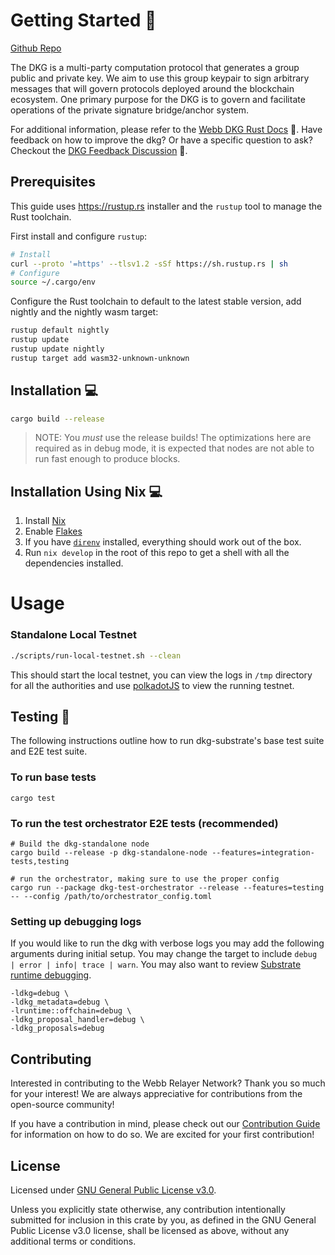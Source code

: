 <h1 id="start"> Getting Started  🎉 </h1>

[Github Repo](https://github.com/webb-tools/dkg-substrate/edit/master/README.md)

The DKG is a multi-party computation protocol that generates a group public and private key. We aim to use this group keypair to sign arbitrary messages that will govern protocols deployed around the blockchain ecosystem. One primary purpose for the DKG is to govern and facilitate operations of the private signature bridge/anchor system.

For additional information, please refer to the [Webb DKG Rust Docs](https://webb-tools.github.io/dkg-substrate/) 📝. Have feedback on how to improve the dkg? Or have a specific question to ask? Checkout the [DKG Feedback Discussion](https://github.com/webb-tools/feedback/discussions/categories/dkg-feedback) 💬.

## Prerequisites

This guide uses <https://rustup.rs> installer and the `rustup` tool to manage the Rust toolchain.

First install and configure `rustup`:

```bash
# Install
curl --proto '=https' --tlsv1.2 -sSf https://sh.rustup.rs | sh
# Configure
source ~/.cargo/env
```

Configure the Rust toolchain to default to the latest stable version, add nightly and the nightly wasm target:

```bash
rustup default nightly
rustup update
rustup update nightly
rustup target add wasm32-unknown-unknown
```

## Installation 💻

```bash
cargo build --release
```

> NOTE: You _must_ use the release builds! The optimizations here are required
> as in debug mode, it is expected that nodes are not able to run fast enough to produce blocks.

## Installation Using Nix 💻

1. Install [Nix](https://nixos.org/download.html)
2. Enable [Flakes](https://nixos.wiki/wiki/Flakes)
3. If you have [`direnv`](https://github.com/nix-community/nix-direnv#installation) installed, everything should work out of the box.
4. Run `nix develop` in the root of this repo to get a shell with all the dependencies installed.

<h1 id="usage"> Usage </h1>

<h3 id="standalone"> Standalone Local Testnet </h3>

```bash
./scripts/run-local-testnet.sh --clean
```

This should start the local testnet, you can view the logs in `/tmp` directory for all the authorities and use [polkadotJS](https://polkadot.js.org/apps/?rpc=ws%3A%2F%2F127.0.0.1%3A9944#/explorer) to view the running testnet.

<h2 id="test"> Testing 🧪 </h2>

The following instructions outline how to run dkg-substrate's base test suite and E2E test suite.

### To run base tests

```
cargo test
```

### To run the test orchestrator E2E tests (recommended)

```
# Build the dkg-standalone node
cargo build --release -p dkg-standalone-node --features=integration-tests,testing

# run the orchestrator, making sure to use the proper config
cargo run --package dkg-test-orchestrator --release --features=testing -- --config /path/to/orchestrator_config.toml
```

### Setting up debugging logs

If you would like to run the dkg with verbose logs you may add the following arguments during initial setup. You may change the target to include `debug | error | info| trace | warn`. You may also want to review [Substrate runtime debugging](https://docs.substrate.io/v3/runtime/debugging/).

```
-ldkg=debug \
-ldkg_metadata=debug \
-lruntime::offchain=debug \
-ldkg_proposal_handler=debug \
-ldkg_proposals=debug
```

<h2 id="contribute"> Contributing </h2>

Interested in contributing to the Webb Relayer Network? Thank you so much for your interest! We are always appreciative for contributions from the open-source community!

If you have a contribution in mind, please check out our [Contribution Guide](./.github/CONTRIBUTING.md) for information on how to do so. We are excited for your first contribution!

<h2 id="license"> License </h2>

Licensed under <a href="LICENSE">GNU General Public License v3.0</a>.

Unless you explicitly state otherwise, any contribution intentionally submitted for inclusion in this crate by you, as defined in the GNU General Public License v3.0 license, shall be licensed as above, without any additional terms or conditions.
